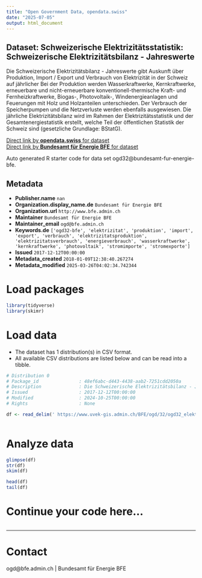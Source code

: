 ```yaml
---
title: "Open Government Data, opendata.swiss"
date: "2025-07-05"
output: html_document
---
```


## Dataset: Schweizerische Elektrizitätsstatistik: Schweizerische Elektrizitätsbilanz - Jahreswerte

Die Schweizerische Elektrizitätsbilanz - Jahreswerte gibt Auskunft über Produktion, Import / Export und Verbrauch von Elektrizität in der Schweiz auf jährlicher Bei der Produktion werden Wasserkraftwerke, Kernkraftwerke, erneuerbare und nicht-erneuerbare konventionell-thermische Kraft- und Fernheizkraftwerke, Biogas-, Photovoltaik-, Windenergieanlagen und Feuerungen mit Holz und Holzanteilen unterschieden. Der Verbrauch der Speicherpumpen und die Netzverluste werden ebenfalls  ausgewiesen. Die jährliche Elektrizitätsbilanz wird im Rahmen der Elektrizitätsstatistik und der Gesamtenergiestatistik erstellt, welche Teil der öffentlichen Statistik der Schweiz sind (gesetzliche Grundlage: BStatG).

[Direct link by **opendata.swiss** for dataset](https://opendata.swiss/de/dataset/schweizerische-elektrizitatsbilanz-jahreswerte)<br>
[Direct link by **Bundesamt für Energie BFE** for dataset](https://www.bfe.admin.ch/bfe/de/home/versorgung/statistik-und-geodaten/energiestatistiken/gesamtenergiestatistik.html)

Auto generated R starter code for data set ogd32@bundesamt-fur-energie-bfe.

## Metadata

- **Publisher.name** `nan`
- **Organization.display_name.de** `Bundesamt für Energie BFE`
- **Organization.url** `http://www.bfe.admin.ch`
- **Maintainer** `Bundesamt für Energie BFE`
- **Maintainer_email** `ogd@bfe.admin.ch`
- **Keywords.de** `['ogd32-bfe', 'elektrizitat', 'produktion', 'import', 'export', 'verbrauch', 'elektrizitatsproduktion', 'elektrizitatsverbrauch', 'energieverbrauch', 'wasserkraftwerke', 'kernkraftwerke', 'photovoltaik', 'stromimporte', 'stromexporte']`
- **Issued** `2017-12-12T00:00:00`
- **Metadata_created** `2018-01-09T12:38:40.267274`
- **Metadata_modified** `2025-03-26T04:02:34.742344`


# Load packages

```r

library(tidyverse)
library(skimr)

```

# Load data

-   The dataset has 1 distribution(s) in CSV format.
-   All available CSV distributions are listed below and can be read into a tibble.

```r

# Distribution 0
# Package_id               : 48ef6abc-d443-4438-aab2-7251cdd2050a
# Description              : Die Schweizerische Elektrizitätsbilanz - Jahreswerte gibt Auskunft über Produktion, Import / Export und Verbrauch von Elektrizität in der Schweiz auf jährlicher Bei der Produktion werden Wasserkraftwerke, Kernkraftwerke, erneuerbare und nicht-erneuerbare konventionell-thermische Kraft- und Fernheizkraftwerke, Biogas-, Photovoltaik-, Windenergieanlagen und Feuerungen mit Holz und Holzanteilen unterschieden. Der Verbrauch der Speicherpumpen und die Netzverluste werden ebenfalls  ausgewiesen. Die jährliche Elektrizitätsbilanz wird im Rahmen der Elektrizitätsstatistik und der Gesamtenergiestatistik erstellt, welche Teil der öffentlichen Statistik der Schweiz sind (gesetzliche Grundlage: BStatG).
# Issued                   : 2017-12-12T00:00:00
# Modified                 : 2024-10-25T00:00:00
# Rights                   : None

df <- read_delim(' https://www.uvek-gis.admin.ch/BFE/ogd/32/ogd32_elektrizitaetbilanz_jahreswerte.csv')



```

# Analyze data

```r

glimpse(df)
str(df)
skim(df)

head(df)
tail(df)

```

# Continue your code here...

```r

```

------------------------------------------------------------------------

# Contact

ogd@bfe.admin.ch | Bundesamt für Energie BFE
